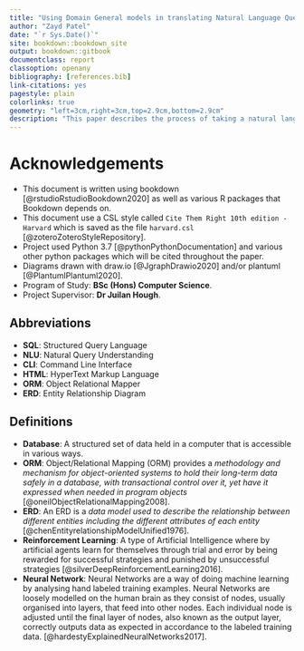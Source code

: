```yaml
--- 
title: "Using Domain General models in translating Natural Language Queries into Structured Language"
author: "Zayd Patel"
date: "`r Sys.Date()`"
site: bookdown::bookdown_site
output: bookdown::gitbook
documentclass: report
classoption: openany
bibliography: [references.bib]
link-citations: yes
pagestyle: plain
colorlinks: true
geometry: "left=3cm,right=3cm,top=2.9cm,bottom=2.9cm"
description: "This paper describes the process of taking a natural language query and converting them into a structured language"
---
```


# Acknowledgements {#acknowledgements}

- This document is written using bookdown [@rstudioRstudioBookdown2020] as well as various R packages that Bookdown depends on.
- This document use a CSL style called `Cite Them Right 10th edition - Harvard` which is saved as the file `harvard.csl` [@zoteroZoteroStyleRepository].
- Project used Python 3.7 [@pythonPythonDocumentation] and various other python packages which will be cited throughout the paper.
- Diagrams drawn with draw.io [@JgraphDrawio2020] and/or plantuml [@PlantumlPlantuml2020].
- Program of Study: **BSc (Hons) Computer Science**.
- Project Supervisor: **Dr Juilan Hough**.

## Abbreviations {#abbreviations}

- **SQL**: Structured Query Language
- **NLU**: Natural Query Understanding
- **CLI**: Command Line Interface
- **HTML**: HyperText Markup Language
- **ORM**: Object Relational Mapper
- **ERD**: Entity Relationship Diagram


## Definitions {#definitions}

- **Database**: A structured set of data held in a computer that is accessible in various ways.
- **ORM**: Object/Relational Mapping (ORM) provides a *methodology and mechanism for object-oriented systems to hold their long-term data safely in a database, with transactional control over it, yet have it expressed when needed in program objects* [@oneilObjectRelationalMapping2008]. 
- **ERD**: An ERD is a *data model used to describe the relationship between different entities including the different attributes of each entity* [@chenEntityrelationshipModelUnified1976].
- **Reinforcement Learning**: A type of Artificial Intelligence where by artificial agents learn for themselves through trial and error by being rewarded for successful strategies and punished by unsuccessful strategies [@silverDeepReinforcementLearning2016].
- **Neural Network**: Neural Networks are a way of doing machine learning by analysing hand labeled training examples. Neural Networks are loosely modelled on the human brain as they consist of nodes, usually organised into layers, that feed into other nodes. Each individual node is adjusted until the final layer of nodes, also known as the output layer, correctly outputs data as expected in accordance to the labeled training data. [@hardestyExplainedNeuralNetworks2017].